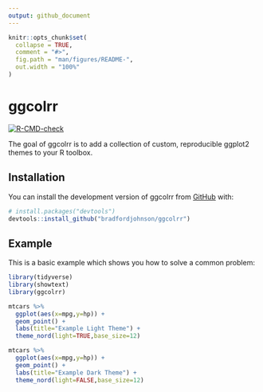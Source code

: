 ```yaml
---
output: github_document
---
```


<!-- README.md is generated from README.Rmd. Please edit that file -->

```r
knitr::opts_chunk$set(
  collapse = TRUE,
  comment = "#>",
  fig.path = "man/figures/README-",
  out.width = "100%"
)
```

# ggcolrr

<!-- badges: start -->
[![R-CMD-check](https://github.com/bradfordjohnson/ggcolrr/actions/workflows/R-CMD-check.yaml/badge.svg)](https://github.com/bradfordjohnson/ggcolrr/actions/workflows/R-CMD-check.yaml)
<!-- badges: end -->

The goal of ggcolrr is to add a collection of custom, reproducible ggplot2 themes to your R toolbox.

## Installation

You can install the development version of ggcolrr from [GitHub](https://github.com/) with:

``` r
# install.packages("devtools")
devtools::install_github("bradfordjohnson/ggcolrr")
```

## Example

This is a basic example which shows you how to solve a common problem:

```r
library(tidyverse)
library(showtext)
library(ggcolrr)

mtcars %>%
  ggplot(aes(x=mpg,y=hp)) +
  geom_point() +
  labs(title="Example Light Theme") +
  theme_nord(light=TRUE,base_size=12)
```

```r
mtcars %>%
  ggplot(aes(x=mpg,y=hp)) +
  geom_point() +
  labs(title="Example Dark Theme") +
  theme_nord(light=FALSE,base_size=12)
```
